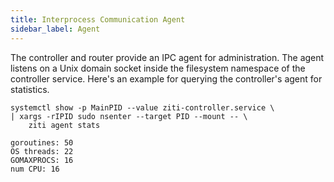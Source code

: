 ```yaml
---
title: Interprocess Communication Agent
sidebar_label: Agent
---
```


The controller and router provide an IPC agent for administration. The agent listens on a Unix domain socket inside the filesystem namespace of the controller service. Here's an example for querying the controller's agent for statistics.

```text
systemctl show -p MainPID --value ziti-controller.service \
| xargs -rIPID sudo nsenter --target PID --mount -- \
    ziti agent stats
```

```buttonless title="Output"
goroutines: 50
OS threads: 22
GOMAXPROCS: 16
num CPU: 16
```
